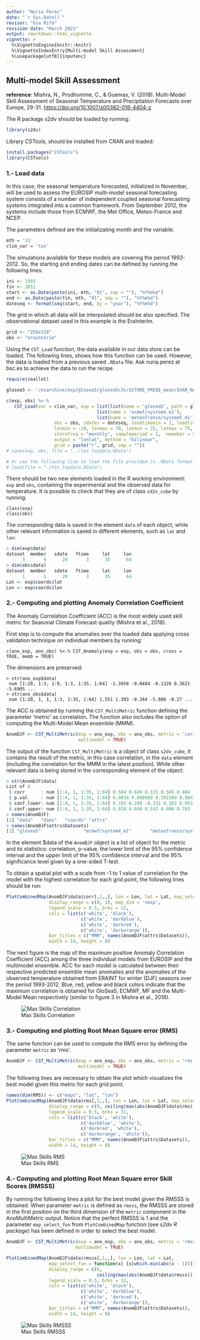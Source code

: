 ```yaml
---
author: "Nuria Perez"
date: "`r Sys.Date()`"
revisor: "Eva Rifà"
revision date: "March 2023"
output: rmarkdown::html_vignette
vignette: >
  %\VignetteEngine{knitr::knitr}
  %\VignetteIndexEntry{Multi-model Skill Assessment}
  %\usepackage[utf8]{inputenc}
---
```


Multi-model Skill Assessment
-----------------------------------------

**reference**: Mishra, N., Prodhomme, C., & Guemas, V. (2018). Multi-Model Skill Assessment of Seasonal Temperature and Precipitation Forecasts over Europe, 29-31. <https://doi.org/10.1007/s00382-018-4404-z>


The R package s2dv should be loaded by running:

```r
library(s2dv)
```

Library *CSTools*, should be installed from CRAN and loaded:


```r
install.packages("CSTools")
library(CSTools)
```

### 1.- Load data

In this case, the seasonal temperature forecasted, initialized in November, will be used to assess the EUROSIP multi-model seasonal forecasting system consists of a number of independent coupled seasonal forecasting systems integrated into a common framework. From September 2012, the systems include those from ECMWF, the Met Office, Meteo-France and NCEP.

The parameters defined are the initializating month and the variable:


```r
mth = '11'
clim_var = 'tas'
```


The simulations available for these models are covering the period 1993-2012. So, the starting and ending dates can be defined by running the following lines:


```r
ini <- 1993
fin <- 2012
start <- as.Date(paste(ini, mth, "01", sep = ""), "%Y%m%d")
end <- as.Date(paste(fin, mth, "01", sep = ""), "%Y%m%d")
dateseq <- format(seq(start, end, by = "year"), "%Y%m%d")
``` 


The grid in which all data will be interpolated should be also specified. The observational dataset used in this example is the EraInterim. 


```r
grid <- "256x128"
obs <- "erainterim"
```

Using the `CST_Load` function, the data available in our data store can be loaded. The following lines, shows how this function can be used. However, the data is loaded from a previous saved `.RData` file:
Ask nuria.perez at bsc.es to achieve the data to run the recipe.

```r
require(zeallot)

glosea5 <- '/esarchive/exp/glosea5/glosea5c3s/$STORE_FREQ$_mean/$VAR_NAME$_f6h/$VAR_NAME$_$YEAR$$MONTH$.nc'

c(exp, obs) %<-% 
   CST_Load(var = clim_var, exp = list(list(name = 'glosea5', path = glosea5), 
                                  list(name = 'ecmwf/system4_m1'),
                                  list(name = 'meteofrance/system5_m1')),
                  obs = obs, sdates = dateseq, leadtimemin = 2, leadtimemax = 4,
                  lonmin = -20, lonmax = 70, latmin = 25, latmax = 75, 
                  storefreq = "monthly", sampleperiod = 1,  nmember = 9, 
                  output = "lonlat", method = "bilinear", 
                  grid = paste("r", grid, sep = ""))
# save(exp, obs, file = "../tas_toydata.RData")   

# Or use the following line to load the file provided in .RData format:
# load(file = "./tas_toydata.RData")
```

There should be two new elements loaded in the R working environment: `exp` and `obs`, containing the experimental and the observed data for temperature. It is possible to check that they are of class `sd2v_cube` by running:


```
class(exp)
class(obs)
```

The corresponding data is saved in the element `data` of each object, while other relevant information is saved in different elements, such as `lat` and `lon`:

```r
> dim(exp$data)
dataset  member   sdate   ftime     lat     lon 
      3       9      20       3      35      64 
> dim(obs$data)
dataset  member   sdate   ftime     lat     lon 
      1       1      20       3      35      64 
Lat <- exp$coords$lat
Lon <- exp$coords$lon
```

### 2.- Computing and plotting Anomaly Correlation Coefficient

The Anomaly Correlation Coefficient (ACC) is the most widely used skill metric for Seasonal Climate Forecast quality (Mishra et al., 2018). 

First step is to compute the anomalies over the loaded data applying cross validation technique on individual members by running:

```
c(ano_exp, ano_obs) %<-% CST_Anomaly(exp = exp, obs = obs, cross = TRUE, memb = TRUE)
```

The dimensions are preserved:

```
> str(ano_exp$data)
 num [1:20, 1:3, 1:9, 1:3, 1:35, 1:64] -1.3958 -0.0484 -0.1326 0.3621 -5.6905 ...
> str(ano_obs$data)
 num [1:20, 1, 1, 1:3, 1:35, 1:64] 1.551 1.393 -0.344 -5.986 -0.27 ...
```

The ACC is obtained by running the `CST_MultiMetric` function defining the parameter 'metric' as correlation. The function also includes the option of computing the Multi-Model Mean ensemble (MMM).


```r
AnomDJF <- CST_MultiMetric(exp = ano_exp, obs = ano_obs, metric = 'correlation', 
                           multimodel = TRUE)
```

The output of the function `CST_MultiMetric` is a object of class `s2dv_cube`, it contains the result of the metric, in this case correlation, in the `data` element (including the correlation for the MMM in the latest position).
While other relevant data is being stored in the corresponding element of the object:


```r
> str(AnomDJF$data)
List of 4
 $ corr      : num [1:4, 1, 1:35, 1:64] 0.584 0.649 0.131 0.565 0.484 ...
 $ p.val     : num [1:4, 1, 1:35, 1:64] 0.0034 0.000989 0.291589 0.00475 0.015262 ...
 $ conf.lower: num [1:4, 1, 1:35, 1:64] 0.192 0.289 -0.331 0.163 0.053 ...
 $ conf.upper: num [1:4, 1, 1:35, 1:64] 0.816 0.848 0.542 0.806 0.763 ...
> names(AnomDJF)
[1] "data"   "dims"   "coords" "attrs" 
> names(AnomDJF$attrs$Datasets)
[1] "glosea5"                "ecmwf/system4_m1"       "meteofrance/system5_m1" "erainterim"    
```
 
In the element $data of the `AnomDJF` object is a list of object for the metric and its statistics: correlation, p-value, the lower limit of the 95% confidence interval and the upper limit of the 95% confidence interval and the 95% significance level given by a one-sided T-test. 

To obtain a spatial plot with a scale from -1 to 1 value of correlation for the model with the highest correlation for each grid point, the following lines should be run:

```r
PlotCombinedMap(AnomDJF$data$corr[,1,,], lon = Lon, lat = Lat, map_select_fun = max,
                display_range = c(0, 1), map_dim = 'nexp',
                legend_scale = 0.5, brks = 11,
                cols = list(c('white', 'black'),
                            c('white', 'darkblue'),
                            c('white', 'darkred'),
                            c('white', 'darkorange')),
                bar_titles = c("MMM", names(AnomDJF$attrs$Datasets)),
                width = 14, height = 8)                
```

The next figure is the map of the maximum positive Anomaly Correlation Coefficient (ACC) among the three individual models from EUROSIP and the multimodel ensemble. ACC for each model is calculated between their respective predicted ensemble mean anomalies and the anomalies of the observed temperature obtained from ERAINT for winter (DJF) seasons over the period 1993-2012. Blue, red, yellow and black colors indicate that the maximum correlation is obtained for GloSea5, ECMWF, MF and the Multi-Model Mean respectively (similar to figure 3 in Mishra et al., 2018).


![Max Skills Correlation](./Figures/MultiModelSkill_cor_tas_1993-2012.png)



### 3.- Computing and plotting Root Mean Square error (RMS)

The same function can be used to compute the RMS error by defining the parameter `metric` as 'rms'.

```r
AnomDJF <- CST_MultiMetric(exp = ano_exp, obs = ano_obs, metric = 'rms', 
                           multimodel = TRUE)
```

The following lines are necessary to obtain the plot which visualizes the best model given this metric for each grid point. 

```r
names(dim(RMS)) <- c("maps", "lat", "lon")
PlotCombinedMap(AnomDJF$data$rms[,1,,], lon = Lon, lat = Lat, map_select_fun = min,
                display_range = c(0, ceiling(max(abs(AnomDJF$data$rms)))), map_dim = 'nexp',
                legend_scale = 0.5, brks = 11,
                cols = list(c('black', 'white'),
                            c('darkblue', 'white'),
                            c('darkred', 'white'),
                            c('darkorange', 'white')),
                bar_titles = c("MMM", names(AnomDJF$attrs$Datasets)), 
                width = 14, height = 8)              
```

![Max Skills RMS](./Figures/MultiModelSkill_rms_tas_1993-2012.png)


### 4.- Computing and plotting Root Mean Square error Skill Scores (RMSSS)


By running the following lines a plot for the best model given the RMSSS is obtained. 
When parameter `metric` is defined as `rmsss`, the RMSSS are stored in the first position on the third dimension of the `metric` component in the AnoMultiMetric output. 
Notice that the perfect RMSSS is 1 and the parameter  `map_select_fun` from `PlotCombinedMap` function (see *s2dv R package*) has been defined in order to select the best model.


```r
AnomDJF <- CST_MultiMetric(exp = ano_exp, obs = ano_obs, metric = 'rmsss', 
                          multimodel = TRUE)

PlotCombinedMap(AnomDJF$data$rmsss[,1,,], lon = Lon, lat = Lat, 
                map_select_fun = function(x) {x[which.min(abs(x - 1))]},
                display_range = c(0, 
                                  ceiling(max(abs(AnomDJF$data$rmsss)))), map_dim = 'nexp',
                legend_scale = 0.5, brks = 11,
                cols = list(c('white', 'black'),
                            c('white', 'darkblue'),
                            c('white', 'darkred'),
                            c('white', 'darkorange')),
                bar_titles = c("MMM", names(AnomDJF$attrs$Datasets)), 
                width = 14, height = 8)                
```

![Max Skills RMSSS](./Figures/MultiModelSkill_rmsss_tas_1993-2012.png)
